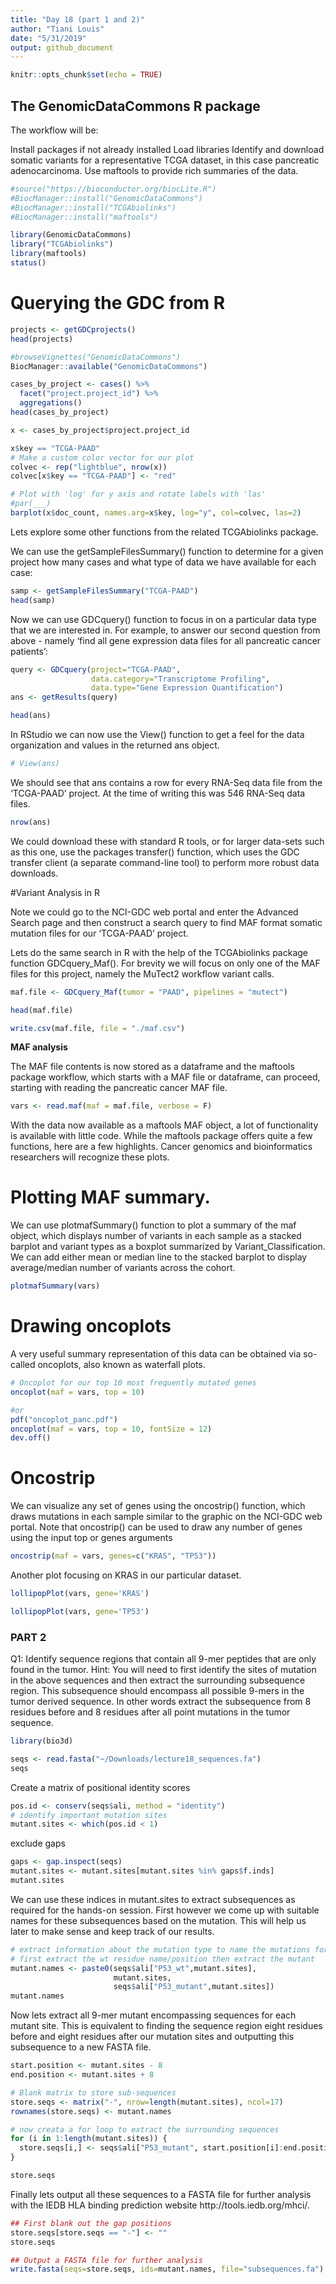 ```yaml
---
title: "Day 18 (part 1 and 2)"
author: "Tiani Louis"
date: "5/31/2019"
output: github_document
---
```


```r
knitr::opts_chunk$set(echo = TRUE)
```
## The GenomicDataCommons R package 

The workflow will be:

Install packages if not already installed
Load libraries
Identify and download somatic variants for a representative TCGA dataset, in this case pancreatic adenocarcinoma.
Use maftools to provide rich summaries of the data.
```r
#source("https://bioconductor.org/biocLite.R")
#BiocManager::install("GenomicDataCommons")
#BiocManager::install("TCGAbiolinks")
#BiocManager::install("maftools")

```

```r

library(GenomicDataCommons)
library("TCGAbiolinks")
library(maftools)
status()

```

# Querying the GDC from R

```r
projects <- getGDCprojects()
head(projects)
```

```r
#browseVignettes("GenomicDataCommons")
BiocManager::available("GenomicDataCommons")
```

```r
cases_by_project <- cases() %>%
  facet("project.project_id") %>%
  aggregations()
head(cases_by_project)
```

```r
x <- cases_by_project$project.project_id

x$key == "TCGA-PAAD"
# Make a custom color vector for our plot
colvec <- rep("lightblue", nrow(x))
colvec[x$key == "TCGA-PAAD"] <- "red"

# Plot with 'log' for y axis and rotate labels with 'las'
#par(___)  
barplot(x$doc_count, names.arg=x$key, log="y", col=colvec, las=2)
```
Lets explore some other functions from the related TCGAbiolinks package.

We can use the getSampleFilesSummary() function to determine for a given project how many cases and what type of data we have available for each case:
```r
samp <- getSampleFilesSummary("TCGA-PAAD")
head(samp)
```
Now we can use GDCquery() function to focus in on a particular data type that we are interested in. For example, to answer our second question from above - namely ‘find all gene expression data files for all pancreatic cancer patients’:
```r
query <- GDCquery(project="TCGA-PAAD",
                  data.category="Transcriptome Profiling",
                  data.type="Gene Expression Quantification")
ans <- getResults(query)

head(ans)
```
In RStudio we can now use the View() function to get a feel for the data organization and values in the returned  ans object.
```r
# View(ans)

```

We should see that ans contains a row for every RNA-Seq data file from the ‘TCGA-PAAD’ project. At the time of writing this was 546 RNA-Seq data files.
```r
nrow(ans)
```
We could download these with standard R tools, or for larger data-sets such as this one, use the packages transfer() function, which uses the GDC transfer client (a separate command-line tool) to perform more robust data downloads.

#Variant Analysis in R

Note we could go to the NCI-GDC web portal and enter the Advanced Search page and then construct a search query to find MAF format somatic mutation files for our ‘TCGA-PAAD’ project.

Lets do the same search in R with the help of the TCGAbiolinks package function GDCquery_Maf(). For brevity we will focus on only one of the MAF files for this project, namely the MuTect2 workflow variant calls.
```r
maf.file <- GDCquery_Maf(tumor = "PAAD", pipelines = "mutect")
```

```r
head(maf.file)

write.csv(maf.file, file = "./maf.csv")

```

**MAF analysis**

The MAF file contents is now stored as a dataframe and the maftools package workflow, which starts with a MAF file or dataframe, can proceed, starting with reading the pancreatic cancer MAF file.
```r
vars <- read.maf(maf = maf.file, verbose = F)
```

With the data now available as a maftools MAF object, a lot of functionality is available with little code. While the maftools package offers quite a few functions, here are a few highlights. Cancer genomics and bioinformatics researchers will recognize these plots. 

# Plotting MAF summary.

We can use plotmafSummary() function to plot a summary of the maf object, which displays number of variants in each sample as a stacked barplot and variant types as a boxplot summarized by Variant_Classification. We can add either mean or median line to the stacked barplot to display average/median number of variants across the cohort.

```r
plotmafSummary(vars)
```

# Drawing oncoplots

A very useful summary representation of this data can be obtained via so-called oncoplots, also known as waterfall plots.

```r
# Oncoplot for our top 10 most frequently mutated genes
oncoplot(maf = vars, top = 10)

#or
pdf("oncoplot_panc.pdf")
oncoplot(maf = vars, top = 10, fontSize = 12)
dev.off()


```
# Oncostrip
We can visualize any set of genes using the oncostrip() function, which draws mutations in each sample similar to the graphic on the NCI-GDC web portal. Note that oncostrip() can be used to draw any number of genes using the input top or genes arguments

```r
oncostrip(maf = vars, genes=c("KRAS", "TP53"))
```
Another plot focusing on KRAS in our particular dataset.
```r
lollipopPlot(vars, gene='KRAS')
```
```r
lollipopPlot(vars, gene='TP53')
```
### PART 2
Q1: Identify sequence regions that contain all 9-mer peptides that are only found in the tumor. Hint: You will need to first identify the sites of mutation in the above sequences and then extract the surrounding subsequence region. This subsequence should encompass all possible 9-mers in the tumor derived sequence. In other words extract the subsequence from 8 residues before and 8 residues after all point mutations in the tumor sequence.
```r
library(bio3d)
```
 
```r
seqs <- read.fasta("~/Downloads/lecture18_sequences.fa")
seqs
```
Create a matrix of positional identity scores 

```r
pos.id <- conserv(seqs$ali, method = "identity")
# identify important mutation sites 
mutant.sites <- which(pos.id < 1) 
```
exclude gaps 
```r
gaps <- gap.inspect(seqs)
mutant.sites <- mutant.sites[mutant.sites %in% gaps$f.inds]
mutant.sites
```
We can use these indices in mutant.sites to extract subsequences as required for the hands-on session. First however we come up with suitable names for these subsequences based on the mutation. This will help us later to make sense and keep track of our results.
```r
# extract information about the mutation type to name the mutations for future use 
# first extract the wt residue name/position then extract the mutant
mutant.names <- paste0(seqs$ali["P53_wt",mutant.sites],
                       mutant.sites,
                       seqs$ali["P53_mutant",mutant.sites])
mutant.names
```
Now lets extract all 9-mer mutant encompassing sequences for each mutant site. This is equivalent to finding the sequence region eight residues before and eight residues after our mutation sites and outputting this subsequence to a new FASTA file.
```r
start.position <- mutant.sites - 8 
end.position <- mutant.sites + 8 

```

```r
# Blank matrix to store sub-sequences
store.seqs <- matrix("-", nrow=length(mutant.sites), ncol=17)
rownames(store.seqs) <- mutant.names
```

```r
# now creata a for loop to extract the surrounding sequences 
for (i in 1:length(mutant.sites)) {
  store.seqs[i,] <- seqs$ali["P53_mutant", start.position[i]:end.position[i]]
}

store.seqs
```
Finally lets output all these sequences to a FASTA file for further analysis with the IEDB HLA binding prediction website http://tools.iedb.org/mhci/.
```r
## First blank out the gap positions 
store.seqs[store.seqs == "-"] <- ""
store.seqs

## Output a FASTA file for further analysis
write.fasta(seqs=store.seqs, ids=mutant.names, file="subsequences.fa")
```

